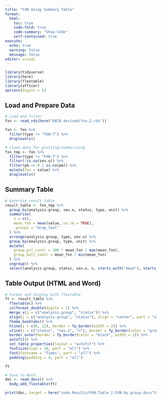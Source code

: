```yaml
---
title: "FXN Assay Summary Table"
format:
  html:
    toc: true
    code-fold: true
    code-summary: "Show Code"
    self-contained: true
execute:
  echo: true
  warning: false
  message: false
editor: visual
---
```


```r
library(tidyverse)
library(here)
library(flextable)
library(officer)
options(digits = 5)
```

## Load and Prepare Data

```r
# Load and filter
fxn <- read_rds(here("DATA derived/fxn.2.rds"))

fxn <- fxn %>%
  filter(type != "FXN-T") %>%
  droplevels()

# Clean data for plotting/summarizing
fxn_tmp <- fxn %>%
  filter(type != "FXN-T") %>%
  filter(!is.na(sev.o)) %>%
  filter(pm == 0 | is.na(pm)) %>%
  mutate(fxn = value) %>%
  droplevels()
```

## Summary Table

```r
# Generate result table
result_table <- fxn_tmp %>%
  group_by(analysis.group, sev.o, status, type, unit) %>%
  summarise(
    n = n(),
    mean_fxn = mean(value, na.rm = TRUE),
    .groups = "drop_last"
  ) %>%
  arrange(analysis.group, type, sev.o) %>%
  group_by(analysis.group, type, unit) %>%
  mutate(
    group_pct_contr = 100 * mean_fxn / max(mean_fxn),
    group_mult_contr = mean_fxn / min(mean_fxn)
  ) %>%
  ungroup() %>%
  select(analysis.group, status, sev.o, n, starts_with("mean"), starts_with("group"))
```

## Table Output (HTML and Word)

```r
# Format and display with flextable
ft <- result_table %>%
  flextable() %>%
  colformat_double(digits = 1) %>%
  merge_v(j = c("analysis.group", "status")) %>%
  align(j = c("analysis.group", "status"), align = "center", part = "all") %>%
  theme_booktabs() %>%
  hline(i = c(6, 12), border = fp_border(width = 2)) %>%
  vline(j = c("status", "sev.o", "n"), border = fp_border(color = "grey", width = 1)) %>%
  border_outer(border = fp_border(color = "black", width = 1)) %>%
  autofit() %>%
  set_table_properties(layout = "autofit") %>%
  fontsize(size = 10, part = "all") %>%
  font(fontname = "Times", part = "all") %>%
  padding(padding = 4, part = "all")

ft
```

```r
# Save to Word
doc <- read_docx() %>%
  body_add_flextable(ft)

print(doc, target = here("code.Results/FXN.Table 2.FXN.by.group.docx"))
```
